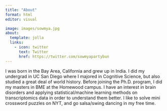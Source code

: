 ```yaml
---
title: "About"
format: html
editor: visual

image: images/sowmya.jpg
about:
  template: jolla
  links:
    - icon: twitter
      text: Twitter
      href: https://twitter.com/sowmyapartybun
---
```


I was born in the Bay Area, California and grew up in India. I did my undergrad in UC San Diego where I majored in Cognitive Science, but also studied a great deal of world history. Before joining the Ph.D. program, I did my masters in BME at the Homewood campus. I have an interest in brain disorders and applying statistical/machine learning methods on transcriptomics data in order to understand them better. I like to solve mini crossword puzzles on NYT, and go salsa/swing dancing in my free time.
